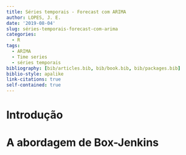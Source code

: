 ```yaml
---
title: Séries temporais - Forecast com ARIMA
author: LOPES, J. E.
date: '2019-08-04'
slug: séries-temporais-forecast-com-arima
categories:
  - R
tags:
  - ARIMA
  - Time series
  - séries temporais
bibliography: [bib/articles.bib, bib/book.bib, bib/packages.bib]
biblio-style: apalike
link-citations: true
self-contained: true
---
```


# Introdução

# A abordagem de Box-Jenkins